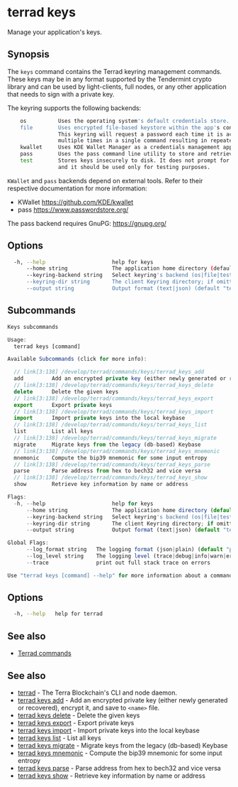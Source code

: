 # terrad keys

Manage your application's keys. 

## Synopsis

The `keys` command contains the Terrad keyring management commands. These keys may be in any format supported by the Tendermint crypto library and can be used by light-clients, full nodes, or any other application that needs to sign with a private key.

The keyring supports the following backends:

```sh Terrad
    os          Uses the operating system's default credentials store.
    file        Uses encrypted file-based keystore within the app's configuration directory.
                This keyring will request a password each time it is accessed, which may occur
                multiple times in a single command resulting in repeated password prompts.
    kwallet     Uses KDE Wallet Manager as a credentials management application.
    pass        Uses the pass command line utility to store and retrieve keys.
    test        Stores keys insecurely to disk. It does not prompt for a password to be unlocked
                and it should be used only for testing purposes.
```

`KWallet` and `pass` backends depend on external tools. Refer to their respective documentation for more
information:

- KWallet     https://github.com/KDE/kwallet
- pass        https://www.passwordstore.org/

The pass backend requires GnuPG: https://gnupg.org/


## Options

```sh Terrad
  -h, --help                     help for keys
      --home string              The application home directory (default "terra")
      --keyring-backend string   Select keyring's backend (os|file|test) (default "os")
      --keyring-dir string       The client Keyring directory; if omitted, the default 'home' directory will be used
      --output string            Output format (text|json) (default "text")
```

## Subcommands 

```js Terrad
Keys subcommands

Usage:
  terrad keys [command]

Available Subcommands (click for more info):

  // link[3:138] /develop/terrad/commands/keys/terrad_keys_add
  add         Add an encrypted private key (either newly generated or recovered), encrypt it, and save to <name> file
  // link[3:138] /develop/terrad/commands/keys/terrad_keys_delete
  delete      Delete the given keys
  // link[3:138] /develop/terrad/commands/keys/terrad_keys_export
  export      Export private keys
  // link[3:138] /develop/terrad/commands/keys/terrad_keys_import
  import      Import private keys into the local keybase
  // link[3:138] /develop/terrad/commands/keys/terrad_keys_list
  list        List all keys
  // link[3:138] /develop/terrad/commands/keys/terrad_keys_migrate
  migrate     Migrate keys from the legacy (db-based) Keybase
  // link[3:138] /develop/terrad/commands/keys/terrad_keys_mnemonic
  mnemonic    Compute the bip39 mnemonic for some input entropy
  // link[3:138] /develop/terrad/commands/keys/terrad_keys_parse
  parse       Parse address from hex to bech32 and vice versa
  // link[3:138] /develop/terrad/commands/keys/terrad_keys_show
  show        Retrieve key information by name or address

Flags:
  -h, --help                     help for keys
      --home string              The application home directory (default "/Users/.terra")
      --keyring-backend string   Select keyring's backend (os|file|test) (default "os")
      --keyring-dir string       The client Keyring directory; if omitted, the default 'home' directory will be used
      --output string            Output format (text|json) (default "text")

Global Flags:
      --log_format string   The logging format (json|plain) (default "plain")
      --log_level string    The logging level (trace|debug|info|warn|error|fatal|panic) (default "info")
      --trace               print out full stack trace on errors

Use "terrad keys [command] --help" for more information about a command.
```

## Options

```sh Terrad
  -h, --help   help for terrad
```

## See also

* [Terrad commands](../terrad.mdx)

## See also

* [terrad](../terrad.mdx)	 - The Terra Blockchain's CLI and node daemon. 
* [terrad keys add](./terrad_keys_add.mdx)	 - Add an encrypted private key (either newly generated or recovered), encrypt it, and save to `<name>` file. 
* [terrad keys delete](./terrad_keys_delete.mdx)	 - Delete the given keys
* [terrad keys export](./terrad_keys_export.mdx)	 - Export private keys
* [terrad keys import](./terrad_keys_import.mdx)	 - Import private keys into the local keybase
* [terrad keys list](./terrad_keys_list.mdx)	 - List all keys
* [terrad keys migrate](./terrad_keys_migrate.mdx)	 - Migrate keys from the legacy (db-based) Keybase
* [terrad keys mnemonic](./terrad_keys_mnemonic.mdx)	 - Compute the bip39 mnemonic for some input entropy
* [terrad keys parse](./terrad_keys_parse.mdx)	 - Parse address from hex to bech32 and vice versa
* [terrad keys show](./terrad_keys_show.mdx)	 - Retrieve key information by name or address


